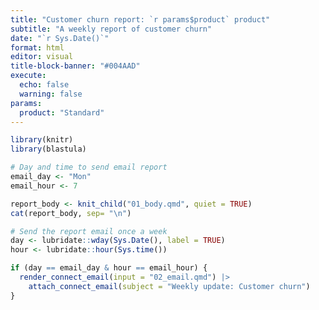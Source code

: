 ```yaml
---
title: "Customer churn report: `r params$product` product"
subtitle: "A weekly report of customer churn"
date: "`r Sys.Date()`"
format: html
editor: visual
title-block-banner: "#004AAD"
execute: 
  echo: false
  warning: false
params:
  product: "Standard"
---
```


```r
library(knitr)
library(blastula)

# Day and time to send email report
email_day <- "Mon"
email_hour <- 7
```

```r
report_body <- knit_child("01_body.qmd", quiet = TRUE)
cat(report_body, sep= "\n")
```

```r
# Send the report email once a week
day <- lubridate::wday(Sys.Date(), label = TRUE)
hour <- lubridate::hour(Sys.time())

if (day == email_day & hour == email_hour) {
  render_connect_email(input = "02_email.qmd") |> 
    attach_connect_email(subject = "Weekly update: Customer churn")
}
```

